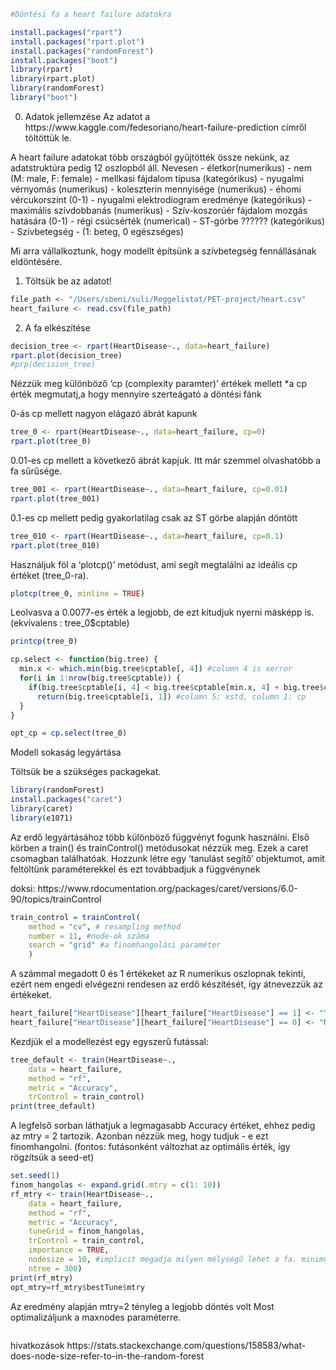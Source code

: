 ```r
#Döntési fa a heart failure adatokra
```
```r
install.packages("rpart")
install.packages("rpart.plot")
install.packages("randomForest")
install.packages("boot")
library(rpart)
library(rpart.plot)
library(randomForest)
library("boot")
```
0) Adatok jellemzése
Az adatot a https://www.kaggle.com/fedesoriano/heart-failure-prediction címről töltöttük le.

A heart failure adatokat több országból gyűjtötték össze nekünk, az adatstruktúra pedig 12 oszlopból áll. Nevesen
- életkor(numerikus)
- nem (M: male, F: female)
- mellkasi fájdalom típusa (kategórikus)
- nyugalmi vérnyomás (numerikus)
- koleszterin mennyisége (numerikus)
- éhomi vércukorszint (0-1)
- nyugalmi elektrodiogram eredménye (kategórikus)
- maximális szívdobbanás (numerikus)
- Szív-koszorúér fájdalom mozgás hatására (0-1)
- régi csúcsérték (numerical) 
- ST-görbe ?????? (kategórikus)
- Szívbetegség - (1: beteg, 0 egészséges)

Mi arra vállalkoztunk, hogy modellt építsünk a szívbetegség fennállásának eldöntésére.

1) Töltsük be az adatot!
```r
file_path <- "/Users/sbeni/suli/Reggelistat/PET-project/heart.csv"
heart_failure <- read.csv(file_path)
```

2) A fa elkészítése
```r
decision_tree <- rpart(HeartDisease~., data=heart_failure)
rpart.plot(decision_tree)
#prp(decision_tree)
```
Nézzük meg különböző 'cp (complexity paramter) ' értékek mellett
*a cp érték megmutatj,a hogy mennyire szerteágató a döntési fánk

0-ás cp mellett nagyon elágazó ábrát kapunk
```r
tree_0 <- rpart(HeartDisease~., data=heart_failure, cp=0)
rpart.plot(tree_0)
```
0.01-es cp mellett a következő ábrát kapjuk. Itt már szemmel olvashatóbb a fa sűrűsége.
```r
tree_001 <- rpart(HeartDisease~., data=heart_failure, cp=0.01)
rpart.plot(tree_001)
```
0.1-es cp mellett pedig gyakorlatilag csak az ST görbe alapján döntött
```r
tree_010 <- rpart(HeartDisease~., data=heart_failure, cp=0.1)
rpart.plot(tree_010)
```
Használjuk föl a 'plotcp()' metódust, ami segít megtalálni az ideális cp értéket (tree_0-ra).
```r
plotcp(tree_0, minline = TRUE)
```
Leolvasva a 0.0077-es érték a legjobb, de ezt kitudjuk nyerni másképp is.
(ekvivalens : tree_0$cptable)
```r
printcp(tree_0)
```

```r
cp.select <- function(big.tree) {
  min.x <- which.min(big.tree$cptable[, 4]) #column 4 is xerror
  for(i in 1:nrow(big.tree$cptable)) {
    if(big.tree$cptable[i, 4] < big.tree$cptable[min.x, 4] + big.tree$cptable[min.x, 5]) 
      return(big.tree$cptable[i, 1]) #column 5: xstd, column 1: cp 
  }
}

opt_cp = cp.select(tree_0)
```

Modell sokaság legyártása

Töltsük be a szükséges packagekat.
```r
library(randomForest)
install.packages("caret")
library(caret)
library(e1071)
```

Az erdő legyártásához több különböző függvényt fogunk használni. Első körben a 
train() és trainControl() metódusokat nézzük meg. Ezek a caret csomagban találhatóak.
Hozzunk létre egy 'tanulást segítő' objektumot, amit feltöltünk paraméterekkel és ezt továbbadjuk a függvénynek

doksi: https://www.rdocumentation.org/packages/caret/versions/6.0-90/topics/trainControl
```r
train_control = trainControl(
    method = "cv", # resampling method
    number = 11, #node-ok száma
    search = "grid" #a finomhangolási paraméter
    )
```
A számmal megadott 0 és 1 értékeket az R numerikus oszlopnak tekinti, ezért nem engedi
elvégezni rendesen az erdő készítését, így átnevezzük az értékeket.
```r
heart_failure["HeartDisease"][heart_failure["HeartDisease"] == 1] <- "Y"
heart_failure["HeartDisease"][heart_failure["HeartDisease"] == 0] <- "N"
```

Kezdjük el a modellezést egy egyszerű futással:
```r
tree_default <- train(HeartDisease~.,
    data = heart_failure,
    method = "rf",
    metric = "Accuracy",
    trControl = train_control)
print(tree_default)
```

 A legfelső sorban láthatjuk a legmagasabb Accuracy értéket, ehhez pedig az 
 mtry = 2 tartozik. Azonban nézzük meg, hogy tudjuk - e ezt finomhangolni.
 (fontos: futásonként változhat az optimális érték, így rögzítsük a seed-et)
```r
set.seed(1)
finom_hangolas <- expand.grid(.mtry = c(1: 10))
rf_mtry <- train(HeartDisease~.,
    data = heart_failure,
    method = "rf",
    metric = "Accuracy",
    tuneGrid = finom_hangolas,
    trControl = train_control,
    importance = TRUE,
    nodesize = 10, #implicit megadja milyen mélységű lehet a fa. minimum size of terminal nodes
    ntree = 300)
print(rf_mtry)
opt_mtry=rf_mtry$bestTune$mtry
```
 Az eredmény alapján mtry=2 tényleg a legjobb döntés volt
 Most optimalizáljunk a maxnodes paraméterre.
 
```r

```
 
 hivatkozások
 https://stats.stackexchange.com/questions/158583/what-does-node-size-refer-to-in-the-random-forest
 